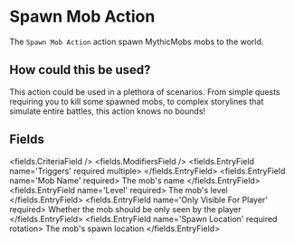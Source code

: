 
# Spawn Mob Action 

The `Spawn Mob Action` action spawn MythicMobs mobs to the world.

## How could this be used?

This action could be used in a plethora of scenarios. From simple quests requiring you to kill some spawned mobs, to complex storylines that simulate entire battles, this action knows no bounds!


## Fields

<fields.CriteriaField />
<fields.ModifiersField />
<fields.EntryField name='Triggers' required multiple>
</fields.EntryField>
<fields.EntryField name='Mob Name' required>
     The mob's name
</fields.EntryField>
<fields.EntryField name='Level' required>
     The mob's level
</fields.EntryField>
<fields.EntryField name='Only Visible For Player' required>
     Whether the mob should be only seen by the player
</fields.EntryField>
<fields.EntryField name='Spawn Location' required rotation>
     The mob's spawn location
</fields.EntryField>
